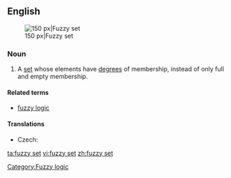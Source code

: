 ==English==
{{wikipedia}}
[[Image:Fuzzy crisp.gif|thumb|right|150 px|Fuzzy set]]

===Noun===
{{en-noun|sg=[[fuzzy]] [[set]]}}

# {{context|fuzzy set theory|fuzzy logic}} A [[set]] whose elements have [[degree]]s of membership, instead of only full and empty membership.

====Related terms====
* [[fuzzy logic]]

====Translations====
{{trans-top|set}}
* Czech: {{t-|cs|fuzzy množina|f}}
{{trans-mid}}
{{trans-bottom}}

[[Category:Fuzzy logic]]

[[ta:fuzzy set]]
[[vi:fuzzy set]]
[[zh:fuzzy set]]